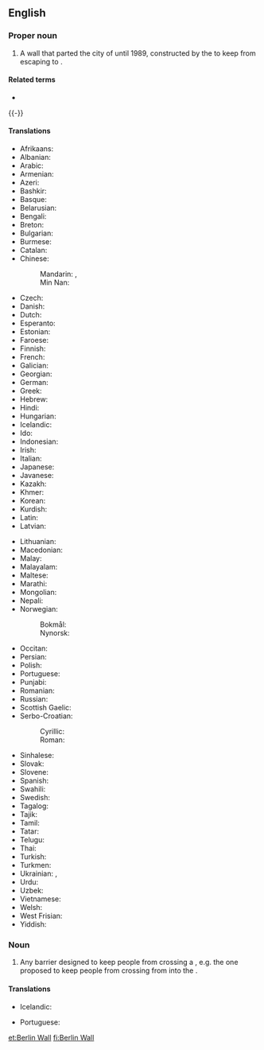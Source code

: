==English==
{{commonscat}}
{{wikipedia}}
{{wikiquote}}

===Proper noun===
{{en-proper noun|head=the [[Berlin]] [[wall|Wall]]}}

# {{lb|en|history}} A wall that parted the city of {{l|en|Berlin}} until 1989, constructed by the {{l|en|German Democratic Republic}} to keep {{l|en|East German|East Germans}} from escaping to {{l|en|West Berlin}}.

====Related terms====
* {{l|en|fall of the wall}}

{{-}}

====Translations====
{{trans-top|wall that parted Berlin}}
* Afrikaans: {{t|af|Berlynse Muur}}
* Albanian: {{t|sq|Muri i Berlinit|m}}
* Arabic: {{t|ar|جِدَار بَرْلِين|m}}
* Armenian: {{t|hy|Բեռլինի պատ}}
* Azeri: {{t|az|Berlin divarı}}
* Bashkir: {{t|ba|Берлин стенаһы}}
* Basque: {{t|eu|Berlingo harresia}}
* Belarusian: {{t|be|Берлі́нская сцяна́|f}}
* Bengali: {{t|bn|বার্লিন প্রাচীর}}
* Breton: {{t|br|Moger Berlin|m}}
* Bulgarian: {{t|bg|Берлинска стена|f}}
* Burmese: {{t|my|ဘာလင် တံတိုင်း}}
* Catalan: {{t|ca|mur de Berlín|m}}
* Chinese:
*: Mandarin: {{t+|cmn|柏林圍牆}}, {{t+|cmn|柏林围墙|tr=Bólín Wéiqiáng}}
*: Min Nan: {{t|nan|Berlin Chhiûⁿ-ûi}}
* Czech: {{t|cs|Berlínská zeď|f}}
* Danish: {{t|da|Berlinmuren|c}}
* Dutch: {{t|nl|Berlijnse Muur|m}}
* Esperanto: {{t|eo|Berlina muro}}
* Estonian: {{t|et|Berliini müür}}
* Faroese: {{t|fo|Berlinmúrurin|m}}
* Finnish: {{t|fi|Berliinin muuri}}
* French: {{t|fr|mur de Berlin|m}}
* Galician: {{t|gl|muro de Berlín|m}}
* Georgian: {{t|ka|ბერლინის კედელი}}
* German: {{t+|de|Berliner Mauer|f}}
* Greek: {{t|el|Τείχος του Βερολίνου|n}}
* Hebrew: {{t|he|חוֹמַת בֶּרְלִין|f|tr=khomát Berlín}}
* Hindi: {{t|hi|बर्लिन की दीवार|f}}
* Hungarian: {{t|hu|Berlini fal}}
* Icelandic: {{t|is|Berlínarmúrinn|m}}
* Ido: {{t|io|Murego di Berlin}}
* Indonesian: {{t|id|Tembok Berlin}}
* Irish: {{t|ga|Balla Bheirlín|m}}
* Italian: {{t|it|muro di Berlino|m}}
* Japanese: {{t|ja|ベルリンの壁|tr=ベルリンのかべ, Berurin no Kabe}}
* Javanese: {{t|jv|témbok Berlin}}
* Kazakh: {{t|kk|Берлин қабырғасы}}
* Khmer: {{t|km|ជញ្ជាំង ប៊ែរឡាំង}}
* Korean: {{t|ko|^베를린 장벽}}
* Kurdish: {{t|ku|Hêta Berlînê}}
* Latin: {{t|la|Mūrus Berolīnēnsis|m}}
* Latvian: {{t|lv|Berlīnes Mūris|m}}
{{trans-mid}}
* Lithuanian: {{t|lt|Berlyno Siena|f}}
* Macedonian: {{t|mk|Берлински ѕид|m}}
* Malay: {{t|ms|Tembok Berlin}}
* Malayalam: {{t|ml|ബെർലിൻ മതിൽ}}
* Maltese: {{t|mt|ħajt ta’ Berlin|m}}
* Marathi: {{t|mr|बर्लिनची भिंत}}
* Mongolian: {{t|mn|Берлиний хана}}
* Nepali: {{t|ne|बर्लिन पर्खाल}}
* Norwegian:
*: Bokmål: {{t|nb|Berlinmuren|m}}
*: Nynorsk: {{t|nn|Berlinmuren|m}}
* Occitan: {{t|oc|mur de Berlin|m}}
* Persian: {{t|fa|دیوار برلین|tr=divâr berlin}}
* Polish: {{t|pl|Mur Berliński|m}}
* Portuguese: {{t|pt|Muro de Berlim|m}}
* Punjabi: {{t|pa|ਬਰਲਿਨ ਦੀ ਕੰਧ}}
* Romanian: {{t|ro|Zidul Berlinului|m}}
* Russian: {{t|ru|Берли́нская стена́|f}}
* Scottish Gaelic: {{t|gd|Balla Bherlin|m}}
* Serbo-Croatian: 
*: Cyrillic: {{t|sh|Бѐрлӣнскӣ зи̑д|m}}
*: Roman: {{t|sh|Bèrlīnskī zȋd|m}}
* Sinhalese: {{t|si|බර්ලින් තාප්පය}}
* Slovak: {{t|sk|Berlínsky mur|m}}
* Slovene: {{t|sl|Berlinski zid|m}}
* Spanish: {{t|es|muro de Berlín|m}}
* Swahili: {{t|sw|Ukuta wa Berlin}}
* Swedish: {{t|sv|Berlinmuren|c}}
* Tagalog: {{t|tl|Pader ng Berlin}}
* Tajik: {{t|tg|девори Берлин}}
* Tamil: {{t|ta|பெர்லின் சுவர்}}
* Tatar: {{t|tt|Берлин дивары}}
* Telugu: {{t|te|బెర్లిన్ గోడ}}
* Thai: {{t|th|กำแพงเบอร์ลิน|tr=gam-peeng bəə-lin}}
* Turkish: {{t|tr|Berlin Duvarı}}
* Turkmen: {{t|tk|Berlin diwarı}}
* Ukrainian: {{t|uk|Берлі́нська стіна́|f|}}, {{t|uk|Берлі́нський мур|m}}
* Urdu: {{t|ur|دیوار برلن|f|tr=dīvār barlin}}
* Uzbek: {{t|uz|Berlin divari}}
* Vietnamese: {{t|vi|Bức tường Berlin}}
* Welsh: {{t|cy|Mur Berlin|m}}
* West Frisian: {{t|fy|Berlynske Muorre|c}}
* Yiddish: {{t|yi|בערלינער וואַנט|f}}
{{trans-bottom}}

===Noun===
{{en-noun|head=[[Berlin]] [[wall|Wall]]}}

# {{rfv-sense}} {{lb|en|politics}} Any barrier designed to keep people from crossing a {{l|en|border}}, e.g. the one proposed to keep people from crossing from {{l|en|Mexico}} into the {{l|en|United States}}.

====Translations====
{{trans-top|barrier designed to keep people from crossing a border}}
* Icelandic: {{t|is|Berlínarmúrinn|m}}
{{trans-mid}}
* Portuguese: {{t|pt|muro de Berlim|m}}
{{trans-bottom}}

{{catlangcode|en|Germany}}

[[et:Berlin Wall]]
[[fi:Berlin Wall]]